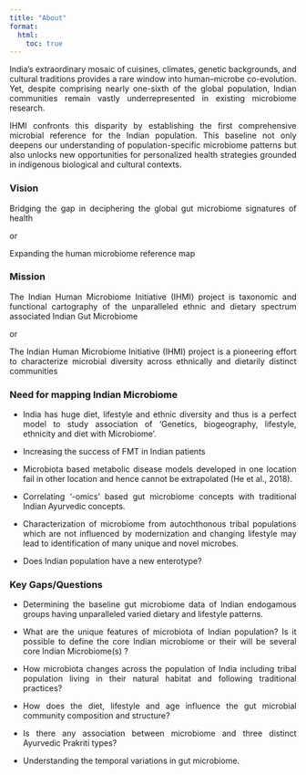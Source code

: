 ```yaml
---
title: "About"
format: 
  html: 
    toc: true
---
```


::: {#about style="text-align: justify"}
India’s extraordinary mosaic of cuisines, climates, genetic backgrounds, and cultural traditions provides a rare window into human–microbe co-evolution. Yet, despite comprising nearly one-sixth of the global population, Indian communities remain vastly underrepresented in existing microbiome research.

IHMI confronts this disparity by establishing the first comprehensive microbial reference for the Indian population. This baseline not only deepens our understanding of population-specific microbiome patterns but also unlocks new opportunities for personalized health strategies grounded in indigenous biological and cultural contexts.
:::

### Vision

::: {#vision style="text-align: justify"}
Bridging the gap in deciphering the global gut microbiome signatures of health

or

Expanding the human microbiome reference map
:::

### Mission

::: {#mission style="text-align: justify"}
The Indian Human Microbiome Initiative (IHMI) project is taxonomic and functional cartography of the unparalleled ethnic and dietary spectrum associated Indian Gut Microbiome

or

The Indian Human Microbiome Initiative (IHMI) project is a pioneering effort to characterize microbial diversity across ethnically and dietarily distinct communities
:::

### Need for mapping Indian Microbiome

::: {#need style="text-align: justify"}
-   India has huge diet, lifestyle and ethnic diversity and thus is a perfect model to study association of ‘Genetics, biogeography, lifestyle, ethnicity and diet with Microbiome’.

-   Increasing the success of FMT in Indian patients

-   Microbiota based metabolic disease models developed in one location fail in other location and hence cannot be extrapolated (He et al., 2018).

-   Correlating ‘-omics’ based gut microbiome concepts with traditional Indian Ayurvedic concepts.

-   Characterization of microbiome from autochthonous tribal populations which are not influenced by modernization and changing lifestyle may lead to identification of many unique and novel microbes.

-   Does Indian population have a new enterotype?
:::

### Key Gaps/Questions

::: {#gaps style="text-align: justify"}
-   Determining the baseline gut microbiome data of Indian endogamous groups having unparalleled varied dietary and lifestyle patterns.

-   What are the unique features of microbiota of Indian population? Is it possible to define the core Indian microbiome or their will be several core Indian Microbiome(s) ?

-   How microbiota changes across the population of India including tribal population living in their natural habitat and following traditional practices?

-   How does the diet, lifestyle and age influence the gut microbial community composition and structure?

-   Is there any association between microbiome and three distinct Ayurvedic Prakriti types?

-   Understanding the temporal variations in gut microbiome.
:::
